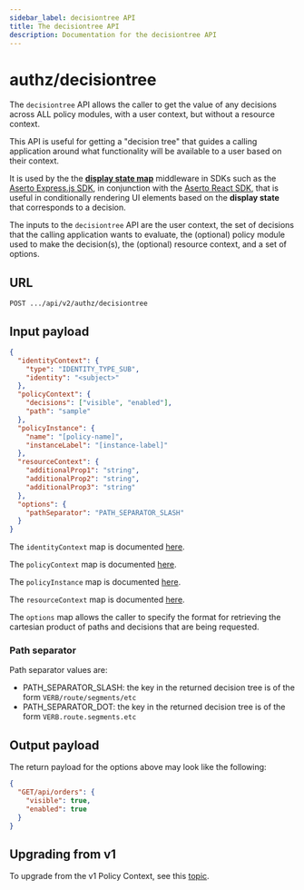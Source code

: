 ```yaml
---
sidebar_label: decisiontree API
title: The decisiontree API
description: Documentation for the decisiontree API
---
```


# authz/decisiontree

The `decisiontree` API allows the caller to get the value of any decisions across ALL policy modules, with a user context, but without a resource context.

This API is useful for getting a "decision tree" that guides a calling application around what functionality will be available to a user based on their context.

It is used by the the [**display state map**](/docs/authorizer-guide/display-state-map) middleware in SDKs such as the [Aserto Express.js SDK](/docs/software-development-kits/javascript/express#displaystatemap-middleware), in conjunction with the [Aserto React SDK](/docs/software-development-kits/javascript/react), that is useful in conditionally rendering UI elements based on the **display state** that corresponds to a decision.

The inputs to the `decisiontree` API are the user context, the set of decisions that the calling application wants to evaluate, the (optional) policy module used to make the decision(s), the (optional) resource context, and a set of options.

## URL

`POST .../api/v2/authz/decisiontree`

## Input payload

```json
{
  "identityContext": {
    "type": "IDENTITY_TYPE_SUB",
    "identity": "<subject>"
  },
  "policyContext": {
    "decisions": ["visible", "enabled"],
    "path": "sample"
  },
  "policyInstance": {
    "name": "[policy-name]",
    "instanceLabel": "[instance-label]"
  },
  "resourceContext": {
    "additionalProp1": "string",
    "additionalProp2": "string",
    "additionalProp3": "string"
  },
  "options": {
    "pathSeparator": "PATH_SEPARATOR_SLASH"
  }
}
```

The `identityContext` map is documented [here](/docs/authorizer-guide/identity-context).

The `policyContext` map is documented [here](/docs/authorizer-guide/policy-context).

The `policyInstance` map is documented [here](/docs/authorizer-guide/policy-instance).

The `resourceContext` map is documented [here](/docs/authorizer-guide/resource-context).

The `options` map allows the caller to specify the format for retrieving the cartesian product of
paths and decisions that are being requested.

### Path separator

Path separator values are:

- PATH_SEPARATOR_SLASH: the key in the returned decision tree is of the form `VERB/route/segments/etc`
- PATH_SEPARATOR_DOT: the key in the returned decision tree is of the form `VERB.route.segments.etc`

## Output payload

The return payload for the options above may look like the following:

```json
{
  "GET/api/orders": {
    "visible": true,
    "enabled": true
  }
}
```

## Upgrading from v1

To upgrade from the v1 Policy Context, see this [topic](/docs/authorizer-guide/upgrading-from-v1.mdx).
